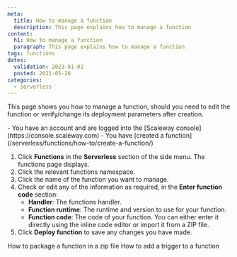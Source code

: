 ```yaml
---
meta:
  title: How to manage a function
  description: This page explains how to manage a function
content:
  h1: How to manage a function
  paragraph: This page explains how to manage a function
tags: functions 
dates:
  validation: 2023-01-02
  posted: 2021-05-26
categories:
  - serverless
---
```


This page shows you how to manage a function, should you need to edit the function or verify/change its deployment parameters after creation.

<Macro id="iam-requirements" />

<Message type="requirement">
  - You have an account and are logged into the [Scaleway console](https://console.scaleway.com)
  - You have [created a function](/serverless/functions/how-to/create-a-function/)
</Message>

1. Click **Functions** in the **Serverless** section of the side menu. The functions page displays.
2. Click the relevant functions namespace.
3. Click the name of the function you want to manage.
4. Check or edit any of the information as required, in the **Enter function code** section:
    - **Handler**: The functions handler.
    - **Function runtime**: The runtime and version to use for your function.
    - **Function code**: The code of your function. You can either enter it directly using the inline code editor or import it from a ZIP file.
5. Click **Deploy function** to save any changes you have made.



<Navigation>
  <PreviousButton to="/serverless/functions/how-to/package-function-dependencies-in-zip/">How to package a function in a zip file</PreviousButton>
  <NextButton to="/serverless/functions/how-to/add-trigger-to-a-function/">How to add a trigger to a function</NextButton>
</Navigation>
